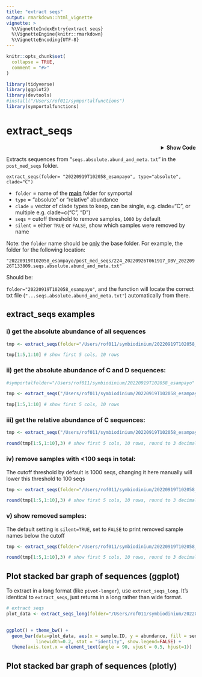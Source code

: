 ```yaml
---
title: "extract seqs"
output: rmarkdown::html_vignette
vignette: >
  %\VignetteIndexEntry{extract seqs}
  %\VignetteEngine{knitr::rmarkdown}
  %\VignetteEncoding{UTF-8}
---
```


```r
knitr::opts_chunk$set(
  collapse = TRUE,
  comment = "#>"
)
```

```r
library(tidyverse)
library(ggplot2)
library(devtools)
#install("/Users/rof011/symportalfunctions")
library(symportalfunctions)
```

# extract_seqs
<details><summary align="right"><b>Show Code</b></summary>

```r


extract_seqs <- function(folder, type = "relative", clade = LETTERS[1:10], cutoff=1000, silent=TRUE) {

  file_list <- list.files(path = folder, pattern = "seqs.absolute.abund_and_meta.txt", include.dirs = TRUE, recursive = TRUE)

  absolute <- read.delim(paste0(folder, "/", file_list)) %>%
    dplyr::select(sample_name, 40:ncol(.)) %>% # select just the symbiodinium columns
    tibble::column_to_rownames("sample_name") %>% # sample_name column to rowname
    dplyr::slice(-n()) %>% # remove the last row, summary data
    dplyr::filter(rowSums(select(., where(is.numeric))) > as.numeric(cutoff)) %>% # remove samples where <1000 sequences
    dplyr::select(dplyr::matches(clade, ignore.case = FALSE)) %>% # keep only columns matching "clade"
    dplyr::filter(rowSums(dplyr::select(., dplyr::where(is.numeric))) != 0) %>% # drop zero sum rows
    dplyr::select(dplyr::where(~ sum(. != 0) > 0)) %>% # drop zero sum columns
    dplyr::select(dplyr::where(~ any(!is.na(.))))  # drop blank columns

  excluded_samples <- read.delim(paste0(folder, "/", file_list)) %>%
    dplyr::select(sample_name, 40:ncol(.)) %>% # select just the symbiodinium columns
    tibble::column_to_rownames("sample_name") %>% # sample_name column to rowname
    dplyr::slice(-n()) %>% # remove the last row, summary data
    dplyr::select(dplyr::matches(clade, ignore.case = FALSE)) %>% # keep only columns matching "clade"
    dplyr::filter(rowSums(select(., where(is.numeric))) < as.numeric(cutoff)) # remove samples where <1000 sequences

  if (silent==FALSE){
    cat("Excluded samples \n")
    cat(paste(unique(rownames(excluded_samples)), collapse="\n"), "\n")
  }

  relative <- read.delim(paste0(folder, "/", file_list)) %>%
    dplyr::select(sample_name, 40:ncol(.)) %>% # select just the symbiodinium columns
    tibble::column_to_rownames("sample_name") %>% # sample_name column to rowname
    dplyr::slice(-n()) %>% # remove the last row, summary data
    dplyr::filter(rowSums(select(., where(is.numeric))) > as.numeric(cutoff)) %>% # remove samples where <1000 sequences
    dplyr::select(dplyr::matches(clade, ignore.case = FALSE)) %>% # keep only columns matching "clade"
    dplyr::filter(rowSums(dplyr::select(., dplyr::where(is.numeric))) != 0) %>% # drop zero sum rows
    dplyr::select(dplyr::where(~ sum(. != 0) > 0)) %>% # drop zero sum columns
    dplyr::select(dplyr::where(~ any(!is.na(.)))) %>% # drop blank columns
    dplyr::mutate(row_sum = rowSums(select(., dplyr::where(is.numeric)))) %>%
    dplyr::mutate(across(dplyr::where(is.numeric), ~ . / row_sum)) %>%
    dplyr::select(-row_sum)

  if (type == "absolute") {
    return(absolute)
  } else if (type == "relative") {
    return(relative)
  }
}

```
</details>
Extracts sequences from "`seqs.absolute.abund_and_meta.txt`" in the `post_med_seqs` folder.

`extract_seqs(folder= "20220919T102058_esampayo", type="absolute", clade="C")`

-   `folder` = name of the [**main**]{.underline} folder for symportal
-   `type` = "absolute" or "relative" abundance
-   `clade` = vector of clade types to keep, can be single, e.g. clade="C", or multiple e.g. clade=c("C", "D")
-   `seqs` = cutoff threshold to remove samples, `1000` by default
-   `silent` = either `TRUE` or `FALSE`, show which samples were removed by name

Note: the `folder` name should be [only]{.underline} the base folder. For example, the folder for the following location:

`"20220919T102058_esampayo/post_med_seqs/224_20220926T061917_DBV_20220926T133809.seqs.absolute.abund_and_meta.txt"`

Should be: 

`folder="20220919T102058_esampayo"`, and the function will locate the correct txt file (`"...seqs.absolute.abund_and_meta.txt"`) automatically from there.


## extract_seqs examples

### i) get the absolute abundance of all sequences

```r
tmp <- extract_seqs(folder="/Users/rof011/symbiodinium/20220919T102058_esampayo", type="absolute")

tmp[1:5,1:10] # show first 5 cols, 10 rows
```

### ii) get the absolute abundance of C and D sequences:

```r

#symportalfolder="/Users/rof011/symbiodinium/20220919T102058_esampayo"

tmp <- extract_seqs("/Users/rof011/symbiodinium/20220919T102058_esampayo", type="absolute", clade=c("C", "D"))

tmp[1:5,1:10] # show first 5 cols, 10 rows
```

### iii) get the relative abundance of C sequences:

```r
tmp <- extract_seqs("/Users/rof011/symbiodinium/20220919T102058_esampayo", type="relative", clade="C")

round(tmp[1:5,1:10],3) # show first 5 cols, 10 rows, round to 3 decimal places
```

### iv) remove samples with \<100 seqs in total:

The cutoff threshold by default is 1000 seqs, changing it here manually will lower this threshold to 100 seqs

```r
tmp <- extract_seqs(folder="/Users/rof011/symbiodinium/20220919T102058_esampayo", type="relative", clade="C", cutoff=100)

round(tmp[1:5,1:10],3) # show first 5 cols, 10 rows, round to 3 decimal places
```

### v) show removed samples:

The default setting is `silent=TRUE`, set to `FALSE` to print removed sample names below the cutoff

```r
tmp <- extract_seqs(folder="/Users/rof011/symbiodinium/20220919T102058_esampayo", type="relative", clade="C", cutoff=100, silent=FALSE)

round(tmp[1:5,1:10],3) # show first 5 cols, 10 rows, round to 3 decimal places
```

## Plot stacked bar graph of sequences (ggplot)


To extract in a long format (like `pivot-longer`), use `extract_seqs_long`. 
It's identical to `extract_seqs`, just returns in a long rather than wide format.

```r
# extract seqs
plot_data <- extract_seqs_long(folder="/Users/rof011/symbiodinium/20220919T102058_esampayo", type="relative", clade="C") 
  

ggplot() + theme_bw() +
  geom_bar(data=plot_data, aes(x = sample.ID, y = abundance, fill = seq.ID), color="black", 
           linewidth=0.2, stat = "identity", show.legend=FALSE) +
  theme(axis.text.x = element_text(angle = 90, vjust = 0.5, hjust=1))

```

## Plot stacked bar graph of sequences (plotly)
